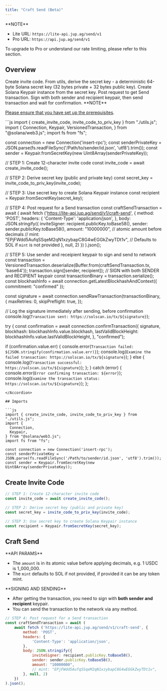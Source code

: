 ```yaml
---
title: "Craft Send (Beta)"
---
```


<Info>
  **NOTE**

  * Lite URL: `https://lite-api.jup.ag/send/v1`
  * Pro URL: `https://api.jup.ag/send/v1`

  To upgrade to Pro or understand our rate limiting, please refer to this section.

  <CardGroup>
    <Card title="API Key Setup" href="/portal/setup" icon="key" horizontal/>
    <Card title="API Rate Limit" href="/portal/rate-limit" icon="gauge" horizontal/>
  </CardGroup>
</Info>

## Overview

<Steps>
  <Step>
  Create invite code.
  </Step>
  <Step>
  From utils, derive the secret key - a deterministic 64-byte Solana secret key (32 bytes private + 32 bytes public key).
  </Step>
  <Step>
  Create Solana Keypair instance from the secret key.
  </Step>
  <Step>
  Post request to get Send transaction.
  </Step>
  <Step>
  Sign with both sender and recipient keypair, then send transaction and wait for confirmation.
  </Step>
</Steps>

<Info>
  **NOTE**

  [Please ensure that you have set up the prerequisites](/docs/send/invite-code#overview).
</Info>

<Accordion title="Full Code Snippet">
```js
import { create_invite_code, invite_code_to_priv_key } from "./utils.js";
import {
  Connection,
  Keypair,
  VersionedTransaction,
} from "@solana/web3.js";
import fs from "fs";

const connection = new Connection('insert-rpc');
const senderPrivateKey = JSON.parse(fs.readFileSync('/Path/to/sender/id.json', 'utf8').trim());
const sender = Keypair.fromSecretKey(new Uint8Array(senderPrivateKey));

// STEP 1: Create 12-character invite code
const invite_code = await create_invite_code();

// STEP 2: Derive secret key (public and private key)
const secret_key = invite_code_to_priv_key(invite_code);

// STEP 3: Use secret key to create Solana Keypair instance
const recipient = Keypair.fromSecretKey(secret_key);

// STEP 4: Post request for a Send transaction
const craftSendTransaction = await (
    await fetch ('https://lite-api.jup.ag/send/v1/craft-send', {
        method: 'POST',
        headers: {
            'Content-Type': 'application/json',
        },
        body: JSON.stringify({
            inviteSigner: recipient.publicKey.toBase58(),
            sender: sender.publicKey.toBase58(),
            amount: "10000000", // atomic amount before decimals
            // mint: "EPjFWdd5AufqSSqeM2qN1xzybapC8G4wEGGkZwyTDt1v", // Defaults to SOL if `mint` is not provided
        }, null, 2)
    })
).json();

// STEP 5: Use sender and receipient keypair to sign and send to network
const transaction = VersionedTransaction.deserialize(Buffer.from(craftSendTransaction.tx, 'base64'));
transaction.sign([sender, recipient]); // SIGN with both SENDER and RECIPIENT keypair
const transactionBinary = transaction.serialize();
const blockhashInfo = await connection.getLatestBlockhashAndContext({ commitment: "confirmed" });

const signature = await connection.sendRawTransaction(transactionBinary, {
  maxRetries: 0,
  skipPreflight: true,
});

// Log the signature immediately after sending, before confirmation
console.log(`Transaction sent: https://solscan.io/tx/${signature}`);

try {
  const confirmation = await connection.confirmTransaction({
    signature,
    blockhash: blockhashInfo.value.blockhash,
    lastValidBlockHeight: blockhashInfo.value.lastValidBlockHeight,
  }, "confirmed");

  if (confirmation.value.err) {
    console.error(`Transaction failed: ${JSON.stringify(confirmation.value.err)}`);
    console.log(`Examine the failed transaction: https://solscan.io/tx/${signature}`);
  } else {
    console.log(`Transaction successful: https://solscan.io/tx/${signature}`);
  };
} catch (error) {
  console.error(`Error confirming transaction: ${error}`);
  console.log(`Examine the transaction status: https://solscan.io/tx/${signature}`);
};
```
</Accordion>

## Imports

```js
import { create_invite_code, invite_code_to_priv_key } from "./utils.js";
import {
  Connection,
  Keypair,
} from "@solana/web3.js";
import fs from "fs";

const connection = new Connection('insert-rpc');
const senderPrivateKey = JSON.parse(fs.readFileSync('/Path/to/sender/id.json', 'utf8').trim());
const sender = Keypair.fromSecretKey(new Uint8Array(senderPrivateKey));
```

## Create Invite Code

```js
// STEP 1: Create 12-character invite code
const invite_code = await create_invite_code();

// STEP 2: Derive secret key (public and private key)
const secret_key = invite_code_to_priv_key(invite_code);

// STEP 3: Use secret key to create Solana Keypair instance
const recipient = Keypair.fromSecretKey(secret_key);
```

## Craft Send

<Info>
**API PARAMS**

  * The `amount` is in its atomic value before applying decimals, e.g. 1 USDC is 1\_000\_000.
  * The `mint` defaults to SOL if not provided, if provided it can be any token mint.
</Info>

<Info>
**SIGNING AND SENDING**

  * After getting the transaction, you need to sign with **both sender and recipient** keypair.
  * You can send the transaction to the network via any method.
</Info>

```js
// STEP 4: Post request for a Send transaction
const craftSendTransaction = await (
    await fetch ('https://lite-api.jup.ag/send/v1/craft-send', {
        method: 'POST',
        headers: {
            'Content-Type': 'application/json',
        },
        body: JSON.stringify({
            inviteSigner: recipient.publicKey.toBase58(),
            sender: sender.publicKey.toBase58(),
            amount: "10000000",
            // mint: "EPjFWdd5AufqSSqeM2qN1xzybapC8G4wEGGkZwyTDt1v",
        }, null, 2)
    })
).json();
```
